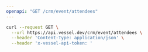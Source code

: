 ```yaml
---
openapi: "GET /crm/event/attendees"
---
```


<RequestExample>

```bash Request
curl --request GET \
  --url https://api.vessel.dev/crm/event/attendees \
  --header 'Content-Type: application/json' \
  --header 'x-vessel-api-token: '
```

</RequestExample>
